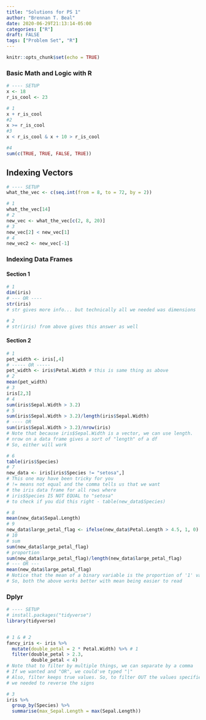 ```yaml
---
title: "Solutions for PS 1"
author: "Brennan T. Beal"
date: 2020-06-29T21:13:14-05:00
categories: ["R"]
draft: FALSE
tags: ["Problem Set", "R"]
---
```


```r
knitr::opts_chunk$set(echo = TRUE)
```

### Basic Math and Logic with R
```r
# ---- SETUP
x <- 18
r_is_cool <- 23

# 1
x + r_is_cool
#2
x >= r_is_cool
#3
x < r_is_cool & x + 10 > r_is_cool

#4
sum(c(TRUE, TRUE, FALSE, TRUE))
```
  
## Indexing Vectors
```r
# ---- SETUP
what_the_vec <- c(seq.int(from = 8, to = 72, by = 2))

# 1
what_the_vec[14]
# 2
new_vec <- what_the_vec[c(2, 8, 20)]
# 3
new_vec[2] < new_vec[1]
# 4
new_vec2 <- new_vec[-1]
```
  
### Indexing Data Frames

#### Section 1
  
```r
# 1
dim(iris)
# --- OR ----
str(iris)
# str gives more info... but technically all we needed was dimensions

# 2
# str(iris) from above gives this answer as well

```

#### Section 2
  
```r
# 1
pet_width <- iris[,4]
# ----- OR -----
pet_width <- iris$Petal.Width # this is same thing as above
# 2
mean(pet_width)
# 3
iris[2,3]
# 4
sum(iris$Sepal.Width > 3.2)
# 5
sum(iris$Sepal.Width > 3.2)/length(iris$Sepal.Width)
# ---- OR
sum(iris$Sepal.Width > 3.2)/nrow(iris)
# Note that because iris$Sepal.Width is a vector, we can use length.
# nrow on a data frame gives a sort of "length" of a df
# So, either will work

# 6
table(iris$Species)
# 7
new_data <- iris[iris$Species != "setosa",]
# This one may have been tricky for you
# != means not equal and the comma tells us that we want
# the iris data frame for all rows where 
# iris$Species IS NOT EQUAL to "setosa"
# to check if you did this right - table(new_data$Species)

# 8 
mean(new_data$Sepal.Length)
# 9
new_data$large_petal_flag <- ifelse(new_data$Petal.Length > 4.5, 1, 0)
# 10
# sum
sum(new_data$large_petal_flag)
# proportion
sum(new_data$large_petal_flag)/length(new_data$large_petal_flag)
# --- OR ---
mean(new_data$large_petal_flag)
# Notice that the mean of a binary variable is the proportion of '1' values present
# So, both the above works better with mean being easier to read
```
  
### Dplyr
  
```r
# ---- SETUP
# install.packages("tidyverse")
library(tidyverse)


# 1 & # 2
fancy_iris <- iris %>%
  mutate(double_petal = 2 * Petal.Width) %>% # 1
  filter(double_petal > 2.3,
         double_petal < 4)
# Note that to filter by multiple things, we can separate by a comma
# If we wanted and "OR", we could've typed "|"
# Also, filter keeps true values. So, to filter OUT the values specified,
# we needed to reverse the signs

# 3
iris %>%
  group_by(Species) %>% 
  summarise(max_Sepal.Length = max(Sepal.Length))

```
















